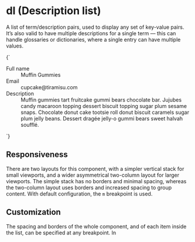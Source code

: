 
<Meta title="Atoms/dl" />

# dl (Description list)

A list of term/description pairs, used to display any set of key-value pairs. It’s also valid to have multiple descriptions for a single term — this can handle glossaries or dictionaries, where a single entry can have multiple values.

<Canvas isColumn>
  <Story name="dl">
    {`
      <dl class="a-dl">
        <div class="a-dl__item">
          <dt class="u-font-medium u-h6 u-fg-text a-dl__dt">Full name</dt>
          <dd class="a-dl__dd">Muffin Gummies</dd>
        </div>
        <div class="a-dl__item">
          <dt class="u-font-medium u-h6 u-fg-text a-dl__dt">Email</dt>
          <dd class="a-dl__dd">cupcake@tiramisu.com</dd>
        </div>
        <div class="a-dl__item">
          <dt class="u-font-medium u-h6 u-fg-text a-dl__dt">Description</dt>
          <dd class="a-dl__dd">Muffin gummies tart fruitcake gummi bears chocolate bar. Jujubes candy macaroon topping dessert biscuit topping sugar plum sesame snaps. Chocolate donut cake tootsie roll donut biscuit caramels sugar plum jelly beans. Dessert dragée jelly-o gummi bears sweet halvah soufflé.</dd>
        </div>
      </dl>
    `}
  </Story>
</Canvas>

## Responsiveness

There are two layouts for this component, with a simpler vertical stack for small viewports, and a wider asymmetrical two-column layout for larger viewports. The simple stack has no borders and minimal spacing, whereas the two-column layout uses borders and increased spacing to group content. With default configuration, the `m` breakpoint is used.

## Customization

The spacing and borders of the whole component, and of each item inside the list, can be specified at any breakpoint. In
